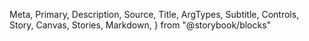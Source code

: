   Meta,
  Primary,
  Description,
  Source,
  Title,
  ArgTypes,
  Subtitle,
  Controls,
  Story,
  Canvas,
  Stories,
  Markdown,
} from "@storybook/blocks"

<Meta of={HorizontalSpacing} />

<Title />

<Description of={HorizontalSpacing} />

```tsx
import { HorizontalSpacing } from "@einride/ui"
```

## Basic

<Description of={HorizontalSpacing.Basic} />

<Canvas of={HorizontalSpacing.Basic} />

<Controls of={HorizontalSpacing.Basic} />
